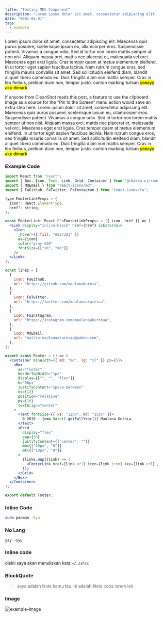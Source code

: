 ```yaml
---
title: "Testing MDX Component"
description: "Lorem ipsum dolor sit amet, consectetur adipiscing elit. Maecenas quis purus posuere, scelerisque ipsum eu, ullamcorper eros."
date: "0001-01-01"
tags:
  - example
---
```


Lorem ipsum dolor sit amet, consectetur adipiscing elit. Maecenas quis purus posuere, scelerisque ipsum eu, ullamcorper eros. Suspendisse potenti. Vivamus a congue odio. Sed id tortor non lorem mattis semper ut non nisi. Aliquam massa orci, mattis nec placerat et, malesuada vel orci. Maecenas eget erat ligula. Cras tempor quam at metus elementum eleifend. In ut tortor eget sapien faucibus lacinia. Nam rutrum congue eros, sed fringilla mauris convallis sit amet. Sed sollicitudin eleifend diam, blandit aliquet libero commodo eu. Duis fringilla diam non mattis semper. Cras in leo finibus, pretium diam non, tempor justo.
contoh marking tulisan <mark>yeeayy aku dimark</mark>

<Note status="info" title="CleanShot Feature Request">
  If anyone from CleanShot reads this post, a feature to use the clipboard image
  as a source for the “Pin to the Screen” menu action would save an extra step
  here.
</Note>
Lorem ipsum dolor sit amet, consectetur adipiscing elit. Maecenas quis purus posuere,
scelerisque ipsum eu, ullamcorper eros. Suspendisse potenti. Vivamus a congue odio.
Sed id tortor non lorem mattis semper ut non nisi. Aliquam massa orci, mattis nec
placerat et, malesuada vel orci. Maecenas eget erat ligula. Cras tempor quam at metus
elementum eleifend. In ut tortor eget sapien faucibus lacinia. Nam rutrum congue
eros, sed fringilla mauris convallis sit amet. Sed sollicitudin eleifend diam, blandit
aliquet libero commodo eu. Duis fringilla diam non mattis semper. Cras in leo finibus,
pretium diam non, tempor justo. contoh marking tulisan <mark>
  yeeayy aku dimark
</mark>

### Example Code

```js:src/index.jsx highlight=11
import React from "react";
import { Box, Icon, Text, Link, Grid, Container } from "@chakra-ui/react";
import { MdEmail } from "react-icons/md";
import { FaGithub, FaTwitter, FaInstagram } from "react-icons/fa";

type FooterLinkProps = {
  icon?: React.ElementType,
  href?: string,
};

const FooterLink: React.FC<FooterLinkProps> = ({ icon, href }) => (
  <Link display="inline-block" href={href} isExternal>
    <Icon
      _hover={{ fill: "#2273d1" }}
      as={icon}
      color="gray.500"
      fontSize={["sm", "md"]}
    />
  </Link>
);

const links = [
  {
    icon: FaGithub,
    url: "https://github.com/maulanakurnia",
  },
  {
    icon: FaTwitter,
    url: "https://twitter.com/maulanaakurniaa",
  },
  {
    icon: FaInstagram,
    url: "https://instagram.com/maulanaakurniaa",
  },
  {
    icon: MdEmail,
    url: "mailto:maulanaakurniaa@yahoo.com",
  },
];

export const Footer = () => (
  <Container minWidth={{ md: "md", lg: "xl" }} pb={5}>
    <Box
      as="footer"
      borderTopWidth="1px"
      display={["", "", "flex"]}
      h="50px"
      justifyContent="space-between"
      mt={12}
      position="relative"
      py={10}
      textAlign="center"
    >
      <Text fontSize={{ xs: "12px", md: "15px" }}>
        © 2019 - {new Date().getFullYear()} Maulana Kurnia
      </Text>
      <Grid
        display="flex"
        gap={30}
        justifyContent={["center", ""]}
        mb={["40px", "0"]}
        mt={["10px", "0"]}
      >
        {links.map((link) => (
          <FooterLink href={link.url} icon={link.icon} key={link.url} />
        ))}
      </Grid>
    </Box>
  </Container>
);

export default Footer;
```

### Inline Code

```bash
sudo pacman -Syu
```

### No Lang

```
yay -Syu
```

### Inline code

disini saya akan menuliskan kata `~/.zshrc`

### BlockQuote

> saya adalah Note
> kamu tau ini adalah Note
> coba lorem lah

### Image

<Image
  alt="example-image"
  caption="David Hockney’s “The Scrabble Game”, 1981. Image courtesy [Christies](https://www.christies.com/lotfinder/prints-multiples/david-hockney-the-scrabble-game-5532678-details.aspx)."
  src="posts/2020/catur.jpg"
/>
